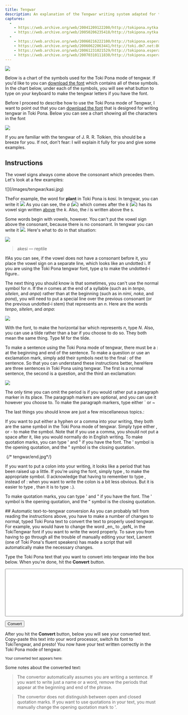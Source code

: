 ```yaml
---
title: Tengwar
description: An explanation of the Tengwar writing system adapted for toki pona
captures:
  -
    - https://web.archive.org/web/20041209122200/http://tokipona.nytka.org:80/tengwar/tengwar.html
    - https://web.archive.org/web/20050206235418/http://tokipona.nytka.org:80/tengwar/tengwar.html
  -
    - https://web.archive.org/web/20060216222100/http://tokipona.esperanto-jeunes.org:80/tengwar/tengwar.html
    - https://web.archive.org/web/20060622063441/http://toki.dm7.net:80/tengwar/tengwar.html
    - https://web.archive.org/web/20061231021529/http://tokipona.esperanto-jeunes.org:80/tengwar/tengwar.html
    - https://web.archive.org/web/20070310111830/http://tokipona.esperanto-jeunes.org:80/tengwar/tengwar.html
---
```


![](/images/tengwar.jpg)


<Change till={1}>Below is a chart of the symbols used for the Toki Pona mode of tengwar. If you'd like to you can [download the font](/files/tokitengwar.zip) which contains all of these symbols. In the chart below, under each of the symbols, you will see what button to type on your keyboard to make the tengwar letters if you have the font.</Change>

<Change from={1}>Before I proceed to describe how to use the Toki Pona mode of Tengwar, I want to point out that you can [download the font](/files/tokitengwar.zip) that is designed for writing tengwar in Toki Pona. Below you can see a chart showing all the characters in the font</Change>


![](/images/tengwar/chart.jpg)


If you are familiar with the tengwar of J. R. R. Tolkien, this should be a breeze for you. If not, don't fear: I will explain it fully for you and give some examples.

 

## Instructions

The vowel signs always come above the consonant which precedes them. <Change till={1}>Let's look at a few examples:</Change>

<Change till={1}> 
![](/images/tengwar/kasi.jpg)
</Change>

<Change till={1}>The</Change><Change from={1}>For example, the</Change> word for **plant** in Toki Pona is _kasi_.
<Change from={1}>In tengwar, you can write it <img src="/images/tengwar/kasi.jpg" class="inline"/></Change>
As you can see, the _a_ <Change from={1}>(<img src="/images/tengwar/a.jpg" class="inline"/>)</Change> which comes after the _k_ <Change from={1}>(<img src="/images/tengwar/k.jpg" class="inline"/>)</Change> has
its vowel sign written <u>above</u> the _k_. Also, the _i_ is
written above the s.


Some words begin with vowels, however. You can't put the vowel
sign above the consonant, because there is no consonant. <Change from={1}>In tengwar you can write it <img src="/images/tengwar/akesi.jpg" class="inline"/>.</Change> <Change till={1}>Here's what to do in that situation:</Change>

<Change till={1}>

![](/images/tengwar/akesi.jpg)

> akesi — reptile

</Change>


<Change till={1}>If</Change><Change from={1}>As you can see, if</Change> the vowel does not have a consonant before it, you place the
vowel sign on a separate line, which looks like an undotted i.
If you are using the Toki Pona tengwar font, type _q_ to make
the undotted-i figure..

 

The next thing you should know is that sometimes, you can't use the normal
symbol for _n_. If the _n_ comes at the end of a syllable (such as in _tenpo_,
_sitelen_, and _anpa_) rather than at the beginning (such as in _nimi_, _noka_, and
_pona_), you will need to put a special line over the previous consonant (or
the previous undotted-i stem) that represents an _n_. Here are the words _tenpo_,
_sitelen_, and _anpa_:

![](/images/tengwar/word.jpg)

With the font, to make the horizontal bar which represents _n_, type _N_. Also,
you can use a tilde rather than a bar if you choose to do so. They both mean
the same thing. Type M for the tilde.

To make a sentence using the Toki Pona mode of tengwar, there must be a : at the beginning and end of the sentence. 
To make a question or use an exclamation mark, simply add their symbols next to the final : of the sentence. 
<Change from={1}>So that you can understand these instructions better, here</Change><Change till={1}>Here</Change> are three sentences in Toki Pona using tengwar. The first is a normal sentence, the second is a question, and the third an exclamation:

![](/images/tengwar/sentence.jpg)

The only time you can omit the period is if you would rather put a paragraph
marker in its place. The paragraph markers are optional, and you can use it
however you choose to. To make the paragraph markers, type <Change till={1}>either</Change> ` <Change till={1}>or ~</Change>


The last thing<Change from={1}>s</Change> you should know are just a few miscellaneous topics<Change till={1}>.</Change><Change from={1}>:</Change> 

<Change till={1}>If you want to put either a hyphen or a comma into your writing, they both are the same symbol in the Toki Pona mode of tengwar. Simply type either , or - to make the symbol. Note that if you use a comma, you should not put a space after it, like you would normally do in English writing. To make quotation marks, you can type ' and " if you have the font. The ' symbol is the opening quotation, and the " symbol is the closing quotation.</Change>

<Change till={1}><img /> {/* tengwar/end.jpg*/}</Change>

<Change from={1}>If you want to put a colon into your writing, it looks like a period that has been raised up a little. If you're using the font, simply type , to make the appropriate symbol. (I acknowledge that having to remember to type , instead of : when you want to write the colon is a bit less obvious. But it is easier to type , than it is to type :.).</Change>

<Change from={1}>To make quotation marks, you can type ' and " if you have the font. The ' symbol is the opening quotation, and the " symbol is the closing quotation.</Change>

<Change from={1}>
## Automatic text-to-tengwar conversion
As you can probably tell from reading the instructions above, you have to make a number of changes to normal, typed Toki Pona text to convert the text to properly used tengwar. For example, you would have to change the word _en_ to _qeN_ in the TokiTengwar font if you want to write the word properly. To save you from having to go through all the trouble of manually editing your text, Lament (one of Toki Pona's fluent speakers) has made a script that will automatically make the necessary changes.

Type the Toki Pona text that you want to convert into tengwar into the box below. When you're done, hit the **Convert** button.

<script src="/js/tengwar.js"></script>
<textarea rows="10" cols="70" id="input"></textarea><br/>
<button onclick="convert()">Convert</button>

After you hit the **Convert** button, below you will see your converted text. Copy-paste this text into your word processor, switch its font to TokiTengwar, and presto! You now have your text written correctly in the Toki Pona mode of tengwar.

<small>Your converted text appears here:</small><br/>
<output id="output"></output>

Some notes about the converted text:
> The convertor automatically assumes you are writing a sentence. If you want to write just a name or a word, remove the periods that appear at the beginning and end of the phrase.

> The convertor does not distinguish between open and closed quotation marks. If you want to use quotations in your text, you must manually change the opening quotation mark to '.
</Change>

